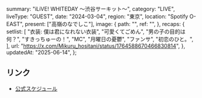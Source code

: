   summary: "iLiVE! WHITEDAY 〜渋谷サーキット〜",
  category: "LIVE",
  liveType: "GUEST",
  date: "2024-03-04",
  region: "東京",
  location: "Spotify O-EAST",
  present: ["高嶺のなでしこ"],
  image: {
    path: "",
    ref: "",
  },
  recaps: {
    setlist: [
      "衣装: 僕は君になれない衣装",
      "可愛くてごめん",
      "男の子の目的は何？",
      "すきっちゅーの！",
      "MC",
      "月曜日の憂鬱",
      "ファンサ",
      "初恋のひと。",
    ],
    url: "https://x.com/Mikuru_hositani/status/1764588670466830814",
  },
  updatedAt: "2025-06-14",
};

## リンク

- [公式スケジュール](https://takanenonadeshiko.jp/?p=1720)
